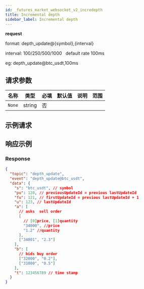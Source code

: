 ```yaml
---
id: _futures_market_websocket_v2_incredepth
title: Incremental depth
sidebar_label: Incremental depth
---
```


**request**

format: depth_update@\{symbol\},\{interval\}

interval: 100/250/500/1000 &nbsp; default rate 100ms

eg: depth_update@btc_usdt,100ms

## 请求参数

| 名称   | 类型   | 必填 | 默认值 | 说明 | 范围 |
| ------ | ------ | ---- | ------ | ---- | ---- |
| `None` | string | 否   |        |      |      |

## 示例请求

## 响应示例

### Response

```json
{
  "topic": "depth_update",
  "event": "depth_update@btc_usdt",
  "data": {
    "s": "btc_usdt", // symbol
    "pu": 120, // previousUpdateId = previous lastUpdateId
    "fu": 121, // firstUpdateId = previous lastUpdateId + 1
    "u": 123, // lastUpdateId
    "a": [
      // asks  sell order
      [
        // [0]price, [1]quantity
        "34000", //price
        "1.2" //quantity
      ],
      ["34001", "2.3"]
    ],
    "b": [
      // bids buy order
      ["32000", "0.2"],
      ["31000", "0.5"]
    ],
    "t": 123456789 // time stamp
  }
}
```
